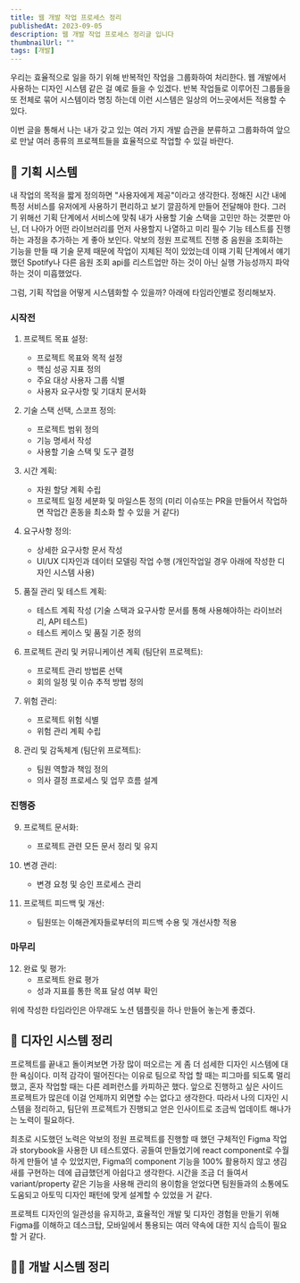 ```yaml
---
title: 웹 개발 작업 프로세스 정리
publishedAt: 2023-09-05
description: 웹 개발 작업 프로세스 정리글 입니다
thumbnailUrl: ""
tags: [개발]
---
```


우리는 효율적으로 일을 하기 위해 반복적인 작업을 그룹화하여 처리한다. 웹 개발에서 사용하는 디자인 시스템 같은 걸 예로 들을 수 있겠다. 반복 작업들로 이루어진 그룹들을 또 전체로 묶어 시스템이라 명칭 하는데 이런 시스템은 일상의 어느곳에서든 적용할 수 있다.

이번 글을 통해서 나는 내가 갖고 있는 여러 가지 개발 습관을 분류하고 그룹화하여 앞으로 만날 여러 종류의 프로젝트들을 효율적으로 작업할 수 있길 바란다.

## 📝 기획 시스템

내 작업의 목적을 짧게 정의하면 "사용자에게 제공"이라고 생각한다. 정해진 시간 내에 특정 서비스를 유저에게 사용하기 편리하고 보기 깔끔하게 만들어 전달해야 한다.
그러기 위해선 기획 단계에서 서비스에 맞춰 내가 사용할 기술 스택을 고민만 하는 것뿐만 아닌, 더 나아가 어떤 라이브러리를 먼저 사용할지 나열하고 미리 필수 기능 테스트를 진행하는 과정을 추가하는 게 좋아 보인다. 악보의 정원 프로젝트 진행 중 음원을 조회하는 기능을 만들 때 기술 문제 때문에 작업이 지체된 적이 있었는데 이때 기획 단계에서 얘기했던 Spotify나 다른 음원 조회 api를 리스트업만 하는 것이 아닌 실행 가능성까지 파악하는 것이 미흡했었다.

그럼, 기획 작업을 어떻게 시스템화할 수 있을까? 아래에 타임라인별로 정리해보자.

### 시작전

1. 프로젝트 목표 설정:

   - 프로젝트 목표와 목적 설정
   - 핵심 성공 지표 정의
   - 주요 대상 사용자 그룹 식별
   - 사용자 요구사항 및 기대치 문서화

2. 기술 스택 선택, 스코프 정의:
   - 프로젝트 범위 정의
   - 기능 명세서 작성
   - 사용할 기술 스택 및 도구 결정
3. 시간 계획:

   - 자원 할당 계획 수립
   - 프로젝트 일정 세분화 및 마일스톤 정의 (미리 이슈또는 PR을 만들어서 작업하면 작업간 혼동을 최소화 할 수 있을 거 같다)

4. 요구사항 정의:
   - 상세한 요구사항 문서 작성
   - UI/UX 디자인과 데이터 모델링 작업 수행 (개인작업일 경우 아래에 작성한 디자인 시스템 사용)
5. 품질 관리 및 테스트 계획:
   - 테스트 계획 작성 (기술 스택과 요구사항 문서를 통해 사용해야하는 라이브러리, API 테스트)
   - 테스트 케이스 및 품질 기준 정의
6. 프로젝트 관리 및 커뮤니케이션 계획 (팀단위 프로젝트):
   - 프로젝트 관리 방법론 선택
   - 회의 일정 및 이슈 추적 방법 정의
7. 위험 관리:

   - 프로젝트 위험 식별
   - 위험 관리 계획 수립

8. 관리 및 감독체계 (팀단위 프로젝트):
   - 팀원 역할과 책임 정의
   - 의사 결정 프로세스 및 업무 흐름 설계

### 진행중

9. 프로젝트 문서화:

   - 프로젝트 관련 모든 문서 정리 및 유지

10. 변경 관리:

    - 변경 요청 및 승인 프로세스 관리

11. 프로젝트 피드백 및 개선:
    - 팀원또는 이해관계자들로부터의 피드백 수용 및 개선사항 적용

### 마무리

12. 완료 및 평가:
    - 프로젝트 완료 평가
    - 성과 지표를 통한 목표 달성 여부 확인

위에 작성한 타임라인은 아무래도 노션 템플릿을 하나 만들어 놓는게 좋겠다.

## 🎨 디자인 시스템 정리

프로젝트를 끝내고 돌이켜보면 가장 많이 떠오르는 게 좀 더 섬세한 디자인 시스템에 대한 욕심이다.
미적 감각이 떨어진다는 이유로 팀으로 작업 할 때는 피그마를 되도록 멀리했고, 혼자 작업할 때는 다른 레퍼런스를 카피하곤 했다. 앞으로 진행하고 싶은 사이드 프로젝트가 많은데 이걸 언제까지 외면할 수는 없다고 생각한다. 따라서 나의 디자인 시스템을 정리하고, 팀단위 프로젝트가 진행되고 얻은 인사이트로 조금씩 업데이트 해나가는 노력이 필요하다.

최초로 시도했던 노력은 악보의 정원 프로젝트를 진행할 때 했던 구체적인 Figma 작업과 storybook을 사용한 UI 테스트였다. 공들여 만들었기에 react component로 수월하게 만들어 낼 수 있었지만, Figma의 component 기능을 100% 활용하지 않고 생김새를 구현하는 데에 급급했던게 아쉽다고 생각한다. 시간을 조금 더 들여서 variant/property 같은 기능을 사용해 관리의 용이함을 얻었다면 팀원들과의 소통에도 도움되고 아토믹 디자인 패턴에 맞게 설계할 수 있었을 거 같다.

프로젝트 디자인의 일관성을 유지하고, 효율적인 개발 및 디자인 경험을 만들기 위해 Figma를 이해하고 데스크탑, 모바일에서 통용되는 여러 약속에 대한 지식 습득이 필요할 거 같다.

## 🧑‍💻 개발 시스템 정리
